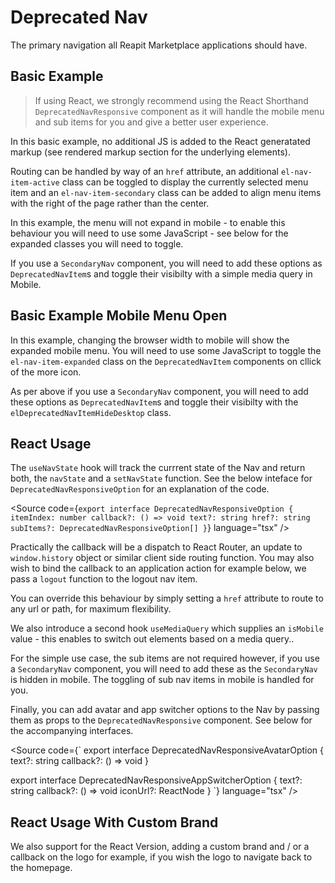 
<Meta of={NavStories} />

# Deprecated Nav

The primary navigation all Reapit Marketplace applications should have.

## Basic Example

> If using React, we strongly recommend using the React Shorthand `DeprecatedNavResponsive` component as it will handle the mobile menu and sub items for you and give a better user experience.

In this basic example, no additional JS is added to the React generatated markup (see rendered markup section for the underlying elements).

Routing can be handled by way of an `href` attribute, an additional `el-nav-item-active` class can be toggled to display the currently selected menu item and an `el-nav-item-secondary` class can be added to align menu items with the right of the page rather than the center.

In this example, the menu will not expand in mobile - to enable this behaviour you will need to use some JavaScript - see below for the expanded classes you will need to toggle.

If you use a `SecondaryNav` component, you will need to add these options as `DeprecatedNavItem`s and toggle their visibilty with a simple media query in Mobile.

<Canvas of={NavStories.BasicExample} />

<RenderHtmlMarkup of={NavStories.BasicExample} />

## Basic Example Mobile Menu Open

In this example, changing the browser width to mobile will show the expanded mobile menu. You will need to use some JavaScript to toggle the `el-nav-item-expanded` class on the `DeprecatedNavItem` components on cllick of the more icon.

As per above if you use a `SecondaryNav` component, you will need to add these options as `DeprecatedNavItem`s and toggle their visibilty with the `elDeprecatedNavItemHideDesktop` class.

<Canvas of={NavStories.BasicExampleMobileMenuOpen} />

<RenderHtmlMarkup of={NavStories.BasicExampleMobileMenuOpen} />

## React Usage

<Controls />

The `useNavState` hook will track the currrent state of the Nav and return both, the `navState` and a `setNavState` function. See the below inteface for `DeprecatedNavResponsiveOption` for an explanation of the code.


<Source code={`
export interface DeprecatedNavResponsiveOption {
  itemIndex: number
  callback?: () => void
  text?: string
  href?: string
  subItems?: DeprecatedNavResponsiveOption[]
}
`} language="tsx" />

Practically the callback will be a dispatch to React Router, an update to `window.history` object or similar client side routing function. You may also wish to bind the callback to an application action for example below, we pass a `logout` function to the logout nav item.

You can override this behaviour by simply setting a `href` attribute to route to any url or path, for maximum flexibility.

We also introduce a second hook `useMediaQuery` which supplies an `isMobile` value - this enables to switch out elements based on a media query..

For the simple use case, the sub items are not required however, if you use a `SecondaryNav` component, you will need to add these as the `SecondaryNav` is hidden in mobile. The toggling of sub nav items in mobile is handled for you.

Finally, you can add avatar and app switcher options to the Nav by passing them as props to the `DeprecatedNavResponsive` component. See below for the accompanying interfaces.

<Source code={`
export interface DeprecatedNavResponsiveAvatarOption {
  text?: string
  callback?: () => void
}

export interface DeprecatedNavResponsiveAppSwitcherOption {
  text?: string
  callback?: () => void
  iconUrl?: ReactNode
}
`} language="tsx" />

<Canvas of={NavStories.ReactUsage} />

<RenderHtmlMarkup of={NavStories.ReactUsage} />

## React Usage With Custom Brand

We also support for the React Version, adding a custom brand and / or a callback on the logo for example, if you wish the logo to navigate back to the homepage.

<Canvas of={NavStories.ReactUsageWithCustomBrand} />

<RenderHtmlMarkup of={NavStories.ReactUsageWithCustomBrand} />
